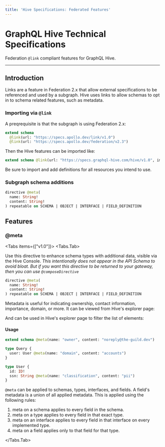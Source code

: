 ```yaml
---
title: 'Hive Specifications: Federated Features'
---
```



# GraphQL Hive Technical Specifications

Federation `@link` compliant features for GraphQL Hive.

---

## Introduction

Links are a feature in Federation 2.x that allow external specifications to be referenced and used
by a subgraph. Hive uses links to allow schemas to opt in to schema related features, such as
metadata.

### Importing via `@link`

A preqrequisite is that the subgraph is using Federation 2.x:

```graphql
extend schema
  @link(url: "https://specs.apollo.dev/link/v1.0")
  @link(url: "https://specs.apollo.dev/federation/v2.3")
```

Then the Hive features can be imported like:

```graphql
extend schema @link(url: "https://specs.graphql-hive.com/hive/v1.0", import: ["@meta"])
```

Be sure to import and add definitions for all resources you intend to use.

### Subgraph schema additions

```graphql
directive @meta(
  name: String!
  content: String!
) repeatable on SCHEMA | OBJECT | INTERFACE | FIELD_DEFINITION
```

## Features

### @meta

<Tabs items={["v1.0"]}>
<Tabs.Tab>

Use this directive to enhance schema types with additional data, visible via the Hive Console. _This
intentionally does not appear in the API Schema to avoid bloat. But if you want this directive to be
returned to your gateway, then you can use `@composeDirective`_

```graphql
directive @meta(
  name: String!
  content: String!
) repeatable on SCHEMA | OBJECT | INTERFACE | FIELD_DEFINITION
```

Metadata is useful for indicating ownership, contact information, importance, domain, or more. It
can be viewed from Hive's explorer page:


<NextImage
  alt="Explorer with Metadata Visible"
  src={explorerMetadataViewImage}
  className="mt-10 max-w-2xl rounded-lg drop-shadow-md"
/>

And can be used in Hive's explorer page to filter the list of elements:


<NextImage
  alt="Explorer with Metadata Filter"
  src={explorerMetadataFilterImage}
  className="mt-10 max-w-2xl rounded-lg drop-shadow-md"
/>

#### Usage

```graphql
extend schema @meta(name: "owner", content: "noreply@the-guild.dev")

type Query {
  user: User @meta(name: "domain", content: "accounts")
}

type User {
  id: ID!
  ssn: String @meta(name: "classification", content: "pii")
}
```

`@meta` can be applied to schemas, types, interfaces, and fields. A field's metadata is a union of
all applied metadata. This is applied using the following rules:

1. meta on a schema applies to every field in the schema.
2. meta on a type applies to every field in that exact type.
3. meta on an interface applies to every field in that interface on every implemented type.
4. meta on a field applies only to that field for that type.

</Tabs.Tab>
</Tabs>
